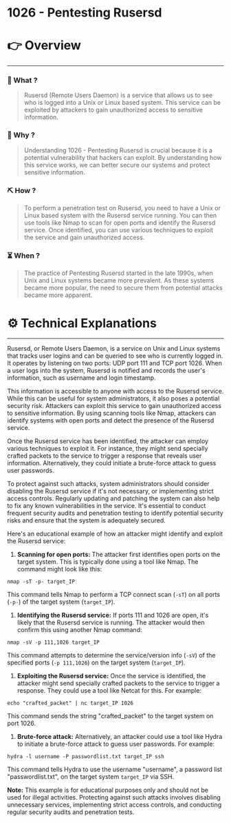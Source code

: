 # 1026 - Pentesting Rusersd


# 👉 Overview

---

### 👀 What ?

> Rusersd (Remote Users Daemon) is a service that allows us to see who is logged into a Unix or Linux based system. This service can be exploited by attackers to gain unauthorized access to sensitive information.
> 

### 🧐 Why ?

> Understanding 1026 - Pentesting Rusersd is crucial because it is a potential vulnerability that hackers can exploit. By understanding how this service works, we can better secure our systems and protect sensitive information.
> 

### ⛏️ How ?

> To perform a penetration test on Rusersd, you need to have a Unix or Linux based system with the Rusersd service running. You can then use tools like Nmap to scan for open ports and identify the Rusersd service. Once identified, you can use various techniques to exploit the service and gain unauthorized access.
> 

### ⏳ When ?

> The practice of Pentesting Rusersd started in the late 1990s, when Unix and Linux systems became more prevalent. As these systems became more popular, the need to secure them from potential attacks became more apparent.
> 

# ⚙️ Technical Explanations

---

Rusersd, or Remote Users Daemon, is a service on Unix and Linux systems that tracks user logins and can be queried to see who is currently logged in. It operates by listening on two ports: UDP port 111 and TCP port 1026. When a user logs into the system, Rusersd is notified and records the user's information, such as username and login timestamp.

This information is accessible to anyone with access to the Rusersd service. While this can be useful for system administrators, it also poses a potential security risk. Attackers can exploit this service to gain unauthorized access to sensitive information. By using scanning tools like Nmap, attackers can identify systems with open ports and detect the presence of the Rusersd service.

Once the Rusersd service has been identified, the attacker can employ various techniques to exploit it. For instance, they might send specially crafted packets to the service to trigger a response that reveals user information. Alternatively, they could initiate a brute-force attack to guess user passwords.

To protect against such attacks, system administrators should consider disabling the Rusersd service if it's not necessary, or implementing strict access controls. Regularly updating and patching the system can also help to fix any known vulnerabilities in the service. It's essential to conduct frequent security audits and penetration testing to identify potential security risks and ensure that the system is adequately secured.

Here's an educational example of how an attacker might identify and exploit the Rusersd service:

1. **Scanning for open ports:** The attacker first identifies open ports on the target system. This is typically done using a tool like Nmap. The command might look like this:

```
nmap -sT -p- target_IP

```

This command tells Nmap to perform a TCP connect scan (`-sT`) on all ports (`-p-`) of the target system (`target_IP`).

1. **Identifying the Rusersd service:** If ports 111 and 1026 are open, it's likely that the Rusersd service is running. The attacker would then confirm this using another Nmap command:

```
nmap -sV -p 111,1026 target_IP

```

This command attempts to determine the service/version info (`-sV`) of the specified ports (`-p 111,1026`) on the target system (`target_IP`).

1. **Exploiting the Rusersd service:** Once the service is identified, the attacker might send specially crafted packets to the service to trigger a response. They could use a tool like Netcat for this. For example:

```
echo "crafted_packet" | nc target_IP 1026

```

This command sends the string "crafted_packet" to the target system on port 1026.

1. **Brute-force attack:** Alternatively, an attacker could use a tool like Hydra to initiate a brute-force attack to guess user passwords. For example:

```
hydra -l username -P passwordlist.txt target_IP ssh

```

This command tells Hydra to use the username "username", a password list "passwordlist.txt", on the target system `target_IP` via SSH.

**Note:** This example is for educational purposes only and should not be used for illegal activities. Protecting against such attacks involves disabling unnecessary services, implementing strict access controls, and conducting regular security audits and penetration tests.
